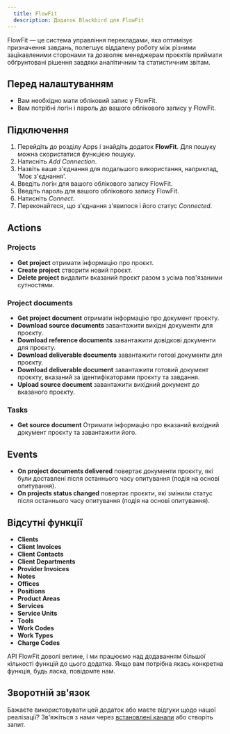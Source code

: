 ```yaml
---
  title: FlowFit
  description: Додаток Blackbird для FlowFit
---
```


<LinkCard title="Переглянути на Github" target="_blank" href="https://github.com/bb-io/FlowFit" icon="github" />
 

FlowFit — це система управління перекладами, яка оптимізує призначення завдань, полегшує віддалену роботу між різними зацікавленими сторонами та дозволяє менеджерам проєктів приймати обґрунтовані рішення завдяки аналітичним та статистичним звітам.

## Перед налаштуванням

- Вам необхідно мати обліковий запис у FlowFit.
- Вам потрібні логін і пароль до вашого облікового запису у FlowFit.

## Підключення

1. Перейдіть до розділу Apps і знайдіть додаток **FlowFit**. Для пошуку можна скористатися функцією пошуку.
2. Натисніть _Add Connection_.
3. Назвіть ваше з'єднання для подальшого використання, наприклад, 'Моє з'єднання'.
6. Введіть логін для вашого облікового запису FlowFit.
7. Введіть пароль для вашого облікового запису FlowFit.
8. Натисніть _Connect_.
9. Переконайтеся, що з'єднання з'явилося і його статус _Connected_.

## Actions

### Projects

- **Get project** отримати інформацію про проєкт.
- **Create project** створити новий проєкт.
- **Delete project** видалити вказаний проєкт разом з усіма пов'язаними сутностями.

### Project documents

- **Get project document** отримати інформацію про документ проєкту.
- **Download source documents** завантажити вихідні документи для проєкту.
- **Download reference documents** завантажити довідкові документи для проєкту.
- **Download deliverable documents** завантажити готові документи для проєкту.
- **Download deliverable document** завантажити готовий документ проєкту, вказаний за ідентифікаторами проєкту та завдання.
- **Upload source document** завантажити вихідний документ до вказаного проєкту.

### Tasks

- **Get source document** Отримати інформацію про вказаний вихідний документ проєкту та завантажити його.

## Events

- **On project documents delivered** повертає документи проєкту, які були доставлені після останнього часу опитування (подія на основі опитування).
- **On projects status changed** повертає проєкти, які змінили статус після останнього часу опитування (подія на основі опитування).

## Відсутні функції

- **Clients**
- **Client Invoices**
- **Client Contacts**
- **Client Departments**
- **Provider Invoices**
- **Notes**
- **Offices**
- **Positions**
- **Product Areas**
- **Services**
- **Service Units**
- **Tools**
- **Work Codes**
- **Work Types**
- **Charge Codes**

API FlowFit доволі велике, і ми працюємо над додаванням більшої кількості функцій до цього додатка. Якщо вам потрібна якась конкретна функція, будь ласка, повідомте нам.

## Зворотній зв'язок

Бажаєте використовувати цей додаток або маєте відгуки щодо нашої реалізації? Зв'яжіться з нами через [встановлені канали](https://www.blackbird.io/) або створіть запит.